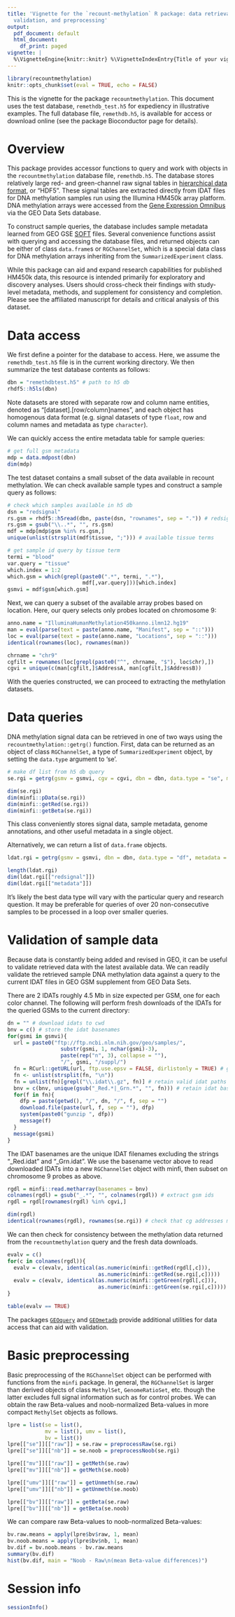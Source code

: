 ```yaml
---
title: 'Vignette for the `recount-methylation` R package: data retrieval, queries,
  validation, and preprocessing'
output:
  pdf_document: default
  html_document:
    df_print: paged
vignette: |
  %\VignetteEngine{knitr::knitr} %\VignetteIndexEntry{Title of your vignette} %\usepackage[UTF-8]{inputenc}
---
```


```r
library(recountmethylation)
knitr::opts_chunk$set(eval = TRUE, echo = FALSE)
```

This is the vignette for the package `recountmethylation`. This document uses the test database, `remethdb_test.h5` for expediency in illustrative examples. The full database file, `remethdb.h5`, is available for access or download online (see the package Bioconductor page for details).

# Overview

This package provides accessor functions to query and work with objects in the `recountmethylation` database file, `remethdb.h5`. The database stores relatively large red- and green-channel raw signal tables in [hierarchical data format](https://www.hdfgroup.org/), or "HDF5". These signal tables are extracted directly from IDAT files for DNA methylation samples run using the Illumina HM450k array platform. DNA methylation arrays were accessed from the [Gene Expression Omnibus](https://www.ncbi.nlm.nih.gov/geo/) via the GEO Data Sets database. 

To construct sample queries, the database includes sample metadata learned from GEO GSE [SOFT](https://www.ncbi.nlm.nih.gov/geo/info/soft.html) files. Several convenience functions assist with querying and accessing the database files, and returned objects can be either of class `data.frame`s or `RGChannelSet`, which is a special data class for DNA methylation arrays inheriting from the `SummarizedExperiment` class.

While this package can aid and expand research capabilities for published HM450k data, this resource is intended primarily for exploratory and discovery analyses. Users should cross-check their findings with study-level metadata, methods, and supplement for consistency and completion. Please see the affiliated manuscript for details and critical analysis of this dataset.

# Data access
We first define a pointer for the database to access. Here, we assume the `remethdb_test.h5` file is in the current working directory. We then summarize the test database contents as follows:

```r
dbn = "remethdbtest.h5" # path to h5 db
rhdf5::h5ls(dbn)
```

Note datasets are stored with separate row and column name entities, denoted as "[dataset].[row/column]names", and each object has homogenous data format (e.g. signal datasets of type `float`, row and column names and metadata as type `character`).

We can quickly access the entire metadata table for sample queries:

```r
# get full gsm metadata
mdp = data.mdpost(dbn)
dim(mdp)
```

The test dataset contains a small subset of the data available in recount methylation. We can check available sample types and construct a sample query as follows:

```r
# check which samples available in h5 db
dsn = "redsignal"
rs.gsm = rhdf5::h5read(dbn, paste(dsn, "rownames", sep = ".")) # redsignal rownames (gsm ids)
rs.gsm = gsub("\\..*", "", rs.gsm)
mdf = mdp[mdp$gsm %in% rs.gsm,]
unique(unlist(strsplit(mdf$tissue, ";"))) # available tissue terms

# get sample id query by tissue term
termi = "blood"
var.query = "tissue"
which.index = 1:2
which.gsm = which(grepl(paste0(".*", termi, ".*"), 
                        mdf[,var.query]))[which.index]
gsmvi = mdf$gsm[which.gsm]
```

Next, we can query a subset of the available array probes based on location. Here, our query selects only probes located on chromosome 9:

```r
anno.name = "IlluminaHumanMethylation450kanno.ilmn12.hg19"
man = eval(parse(text = paste(anno.name, "Manifest", sep = "::")))
loc = eval(parse(text = paste(anno.name, "Locations", sep = "::")))
identical(rownames(loc), rownames(man))

chrname = "chr9"
cgfilt = rownames(loc[grepl(paste0("^", chrname, "$"), loc$chr),])
cgvi = unique(c(man[cgfilt,]$AddressA, man[cgfilt,]$AddressB))
```

With the queries constructed, we can proceed to extracting the methylation datasets.

# Data queries
DNA methylation signal data can be retrieved in one of two ways using the `recountmethylation::getrg()` function. First, data can be returned as an object of class `RGChannelSet`, a type of `SummarizedExperiment` object, by setting the `data.type` argument to 'se'. 

```r
# make df list from h5 db query
se.rgi = getrg(gsmv = gsmvi, cgv = cgvi, dbn = dbn, data.type = "se", metadata = T, verbose = F)
```
```r
dim(se.rgi)
dim(minfi::pData(se.rgi))
dim(minfi::getRed(se.rgi))
dim(minfi::getBeta(se.rgi))
```

This class conveniently stores signal data, sample metadata, genome annotations, and other useful metadata in a single object. 

Alternatively, we can return a list of `data.frame` objects.

```r
ldat.rgi = getrg(gsmv = gsmvi, dbn = dbn, data.type = "df", metadata = F)
```
```r
length(ldat.rgi)
dim(ldat.rgi[["redsignal"]])
dim(ldat.rgi[["metadata"]])
```

It's likely the best data type will vary with the particular query and research question. It may be preferable for queries of over 20 non-consecutive samples to be processed in a loop over smaller queries.

# Validation of sample data
Because data is constantly being added and revised in GEO, it can be useful to validate retrieved data with the latest available data. We can readily validate the retrieved sample DNA methylation data against a query to the current IDAT files in GEO GSM supplement from GEO Data Sets. 

There are 2 IDATs roughly 4.5 Mb in size expected per GSM, one for each color channel. The following will perform fresh downloads of the IDATs for the queried GSMs to the current directory:

```r
dn = "" # download idats to cwd
bnv = c() # store the idat basenames
for(gsmi in gsmvi){
  url = paste0("ftp://ftp.ncbi.nlm.nih.gov/geo/samples/", 
                 substr(gsmi, 1, nchar(gsmi)-3), 
                 paste(rep("n", 3), collapse = ""), 
                 "/", gsmi, "/suppl/")
  fn = RCurl::getURL(url, ftp.use.epsv = FALSE, dirlistonly = TRUE) # get urls to idats
  fn <- unlist(strsplit(fn, "\n"))
  fn = unlist(fn)[grepl("\\.idat\\.gz", fn)] # retain valid idat paths
  bnv = c(bnv, unique(gsub("_Red.*|_Grn.*", "", fn))) # retain idat basenames
  for(f in fn){
    dfp = paste(getwd(), "/", dn, "/", f, sep = "")
    download.file(paste(url, f, sep = ""), dfp)
    system(paste0("gunzip ", dfp))
    message(f)
  }
  message(gsmi)
}
```

The IDAT basenames are the unique IDAT filenames excluding the strings "_Red.idat" and "_Grn.idat". We use the basename vector above to read downloaded IDATs into a new `RGChannelSet` object with minfi, then subset on chromosome 9 probes as above.

```r
rgdl = minfi::read.metharray(basenames = bnv)
colnames(rgdl) = gsub("_.*", "", colnames(rgdl)) # extract gsm ids
rgdl = rgdl[rownames(rgdl) %in% cgvi,]
```
```r
dim(rgdl)
identical(rownames(rgdl), rownames(se.rgi)) # check that cg addresses match
```

We can then check for consistency between the methylation data returned from the `recountmethylation` query and the fresh data downloads.

```r
evalv = c()
for(c in colnames(rgdl)){
  evalv = c(evalv, identical(as.numeric(minfi::getRed(rgdl[,c])), 
                             as.numeric(minfi::getRed(se.rgi[,c]))))
  evalv = c(evalv, identical(as.numeric(minfi::getGreen(rgdl[,c])), 
                             as.numeric(minfi::getGreen(se.rgi[,c]))))
}
```
```r
table(evalv == TRUE)
```

The packages [`GEOquery`](https://bioconductor.org/packages/release/bioc/html/GEOquery.html) and [`GEOmetadb`](https://www.bioconductor.org/packages/release/bioc/html/GEOmetadb.html) provide additional utilities for data access that can aid with validation.

# Basic preprocessing
Basic preprocessing of the `RGChannelSet` object can be performed with functions from the `minfi` package. In general, the `RGChannelSet` is larger than derived objects of class `MethylSet`, `GenomeRatioSet`, etc. though the latter excludes full signal information such as for control probes. We can obtain the raw Beta-values and noob-normalized Beta-values in more compact `MethylSet` objects as follows.

```r
lpre = list(se = list(),
            mv = list(), umv = list(),
            bv = list())
lpre[["se"]][["raw"]] = se.raw = preprocessRaw(se.rgi)
lpre[["se"]][["nb"]] = se.noob = preprocessNoob(se.rgi)

lpre[["mv"]][["raw"]] = getMeth(se.raw)
lpre[["mv"]][["nb"]] = getMeth(se.noob)

lpre[["umv"]][["raw"]] = getUnmeth(se.raw)
lpre[["umv"]][["nb"]] = getUnmeth(se.noob)

lpre[["bv"]][["raw"]] = getBeta(se.raw)
lpre[["bv"]][["nb"]] = getBeta(se.noob)
```

We can compare raw Beta-values to noob-normalized Beta-values:

```r
bv.raw.means = apply(lpre$bv$raw, 1, mean)
bv.noob.means = apply(lpre$bv$nb, 1, mean)
bv.dif = bv.noob.means - bv.raw.means
summary(bv.dif)
hist(bv.dif, main = "Noob - Raw\n(mean Beta-value differences)")
```

# Session info

```r
sessionInfo()
```
